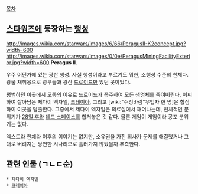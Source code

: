 [[목차]]

== [[스타워즈]]에 등장하는 [[행성]] ==
http://images.wikia.com/starwars/images/6/66/PeragusII-K2concept.jpg?width=600
http://images.wikia.com/starwars/images/0/0e/PeragusMiningFacilityExterior.jpg?width=600
'''Peragus II'''.

우주 어딘가에 있는 광산 행성.
사실 행성이라고 부르기도 뭐한, 소행성 수준의 천체다. 광물 채취용으로 광부들과 광산 [[드로이드]]만 있던 곳이었다.

평범하던 이곳에서 모종의 이유로 드로이드가 폭주하여 모든 생명체를 죽여버린다. 어찌하여 살아남은 제다이 엑자일, [[크레이아]], 그리고 [wiki:"수정바람"무법자 한 명]은 합심하여 이곳을 탈출한다. 그중에서 제다이 엑자일은 의료실에서 깨어나는데, 전체적인 분위기가 [[28일 후]]와 [[데드 스페이스]]를 합쳐놓은 것 같다. 물론 게임이 게임이라 공포 분위기는 없다.

엑스트라 천체라 이후의 이야기는 없지만, 소유권을 가진 회사가 문제를 해결했거나 그대로 버려지는 당연한 시나리오로 흘러가지 않았을까 추측한다.

== 관련 인물 (ㄱㄴㄷ순) ==
 * 제다이 엑자일
 * [[크레이아]]
